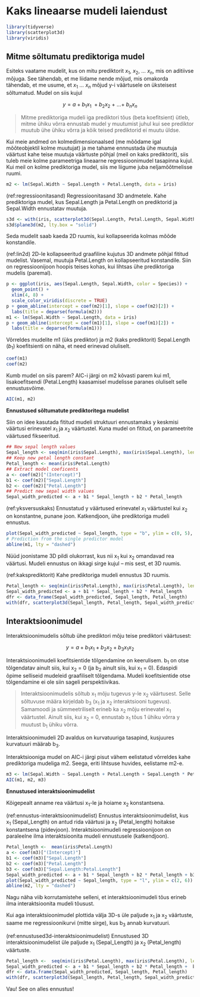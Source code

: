 
# Kaks lineaarse mudeli laiendust

```r
library(tidyverse)
library(scatterplot3d)
library(viridis)
```


## Mitme sõltumatu prediktoriga mudel {-}

Esiteks vaatame mudelit, kus on mitu prediktorit $x_1$, $x_2$, ... $x_n$, mis on aditiivse mõjuga.
See tähendab, et me liidame nende mõjud, mis omakorda tähendab, et me usume, et $x_1$ ... $x_n$ mõjud y-i väärtusele on üksteisest sõltumatud. 
Mudel on siis kujul 

$$y = a + b_1x_1~ + b_2x_2~ +~ ... +~ b_nx_n$$

> Mitme prediktoriga mudeli iga prediktori tõus (beta koefitsient) ütleb, mitme ühiku võrra ennustab mudel y muutumist juhul kui see prediktor muutub ühe ühiku võrra ja kõik teised prediktorid ei muutu üldse. 


Kui meie andmed on kolmedimensionaalsed (me mõõdame igal mõõteobjektil kolme muutujat) ja me tahame ennnustada ühe muutuja väärtust kahe teise muutuja väärtuste põhjal (meil on kaks prediktorit), siis tuleb meie kolme parameetriga lineaarne regressioonimudel tasapinna kujul. 
Kui meil on kolme prediktoriga mudel, siis me liigume juba neljamõõtmelisse ruumi.

```r
m2 <- lm(Sepal.Width ~ Sepal.Length + Petal.Length, data = iris)
```

(ref:regressioonitasand) Regressioonitasand 3D andmetele. Kahe prediktoriga mudel, kus Sepal.Length ja Petal.Length on prediktorid ja Sepal.Width ennustatav muutuja.

```r
s3d <- with(iris, scatterplot3d(Sepal.Length, Petal.Length, Sepal.Width, pch = 20, color = rep(viridis(3), table(iris$Species)), col.axis = "blue", col.grid = "lightblue"))
s3d$plane3d(m2, lty.box = "solid")
```


Seda mudelit saab kaeda 2D ruumis, kui kollapseerida kolmas mõõde konstandile.

(ref:lin2d) 2D-le kollapseeritud graafiline kujutus 3D andmete põhjal fititud mudelist. Vasemal, muutuja Petal.Length on kollapseeritud konstandile. Siin on regressioonijoon hoopis teises kohas, kui lihtsas ühe prediktoriga mudelis (paremal).
 
```r
p <- ggplot(iris, aes(Sepal.Length, Sepal.Width, color = Species)) +
  geom_point() +
  xlim(4, 8) +
  scale_color_viridis(discrete = TRUE)
p + geom_abline(intercept = coef(m2)[1], slope = coef(m2)[2]) +
  labs(title = deparse(formula(m2)))
m1 <- lm(Sepal.Width ~ Sepal.Length, data = iris)
p + geom_abline(intercept = coef(m1)[1], slope = coef(m1)[2]) +
  labs(title = deparse(formula(m1)))
```


Võrreldes mudelite m1 (üks prediktor) ja m2 (kaks prediktorit) Sepal.Length ($b_1$) koefitsienti on näha, et need erinevad oluliselt.

```r
coef(m1)
coef(m2)
```

Kumb mudel on siis parem? 
AIC-i järgi on m2 kõvasti parem kui m1, lisakoefitsendi (Petal.Length) kaasamisel mudelisse paranes oluliselt selle ennustusvõime.
```r
AIC(m1, m2)
```

**Ennustused sõltumatute prediktoritega mudelist**

Siin on idee kasutada fititud mudeli struktuuri ennustamaks y keskmisi väärtusi erinevatel $x_1$ ja $x_2$ väärtustel.
Kuna mudel on fititud, on parameetrite väärtused fikseeritud. 

```r
## New sepal length values
Sepal_length <- seq(min(iris$Sepal.Length), max(iris$Sepal.Length), length.out = 10)
## Keep new petal length constant
Petal_length <- mean(iris$Petal.Length)
## Extract model coeficents
a <- coef(m2)["(Intercept)"]
b1 <- coef(m2)["Sepal.Length"]
b2 <- coef(m2)["Petal.Length"]
## Predict new sepal width values
Sepal_width_predicted <- a + b1 * Sepal_length + b2 * Petal_length
```

(ref:yksversuskaks) Ennustatud y väärtused erinevatel $x_1$ väärtustel kui $x_2$ on konstantne, punane joon. Katkendjoon, ühe prediktoriga mudeli ennustus.

```r
plot(Sepal_width_predicted ~ Sepal_length, type = "b", ylim = c(0, 5), col = "red")
# Prediction from the single predictor model
abline(m1, lty = "dashed")
```

Nüüd joonistame 3D pildi olukorrast, kus nii x~1~ kui x~2~ omandavad rea väärtusi. Mudeli ennustus on ikkagi sirge kujul -- mis sest, et 3D ruumis.

(ref:kaksprediktorit) Kahe prediktoriga mudeli ennustus 3D ruumis.

```r
Petal_length <- seq(min(iris$Petal.Length), max(iris$Petal.Length), length.out = 10)
Sepal_width_predicted <- a + b1 * Sepal_length + b2 * Petal_length
dfr <- data_frame(Sepal_width_predicted, Sepal_length, Petal_length)
with(dfr, scatterplot3d(Sepal_length, Petal_length, Sepal_width_predicted, col.axis = "blue", col.grid = "lightblue", type = "l", lwd = 2, zlim = c(3.1, 3.18)))
```

## Interaktsioonimudel {-}

Interaktsioonimudelis sõltub ühe prediktori mõju teise prediktori väärtusest:

$$y = a + b_1x_1 + b_2x_2 + b_3x_1x_2$$

Interaktsioonimudeli koefitsientide tõlgendamine on keerulisem. 
b~1~ on otse tõlgendatav ainult siis, kui x~2~ = 0 (ja b~2~ ainult siis, kui x~1~ = 0).
Edaspidi õpime selliseid mudeleid graafiliselt tõlgendama. 
Mudeli koefitsientide otse tõlgendamine ei ole siin sageli perspektiivikas.

> Interaktsioonimudelis sõltub x~1~ mõju tugevus y-le x~2~ väärtusest. Selle sõltuvuse määra kirjeldab b~3~ (x~1~ ja x~2~ interaktsiooni tugevus). Samamoodi ja sümmeetriliselt erineb ka x~2~ mõju erinevatel x~1~ väärtustel. Ainult siis, kui x~2~ = 0, ennustab x~1~ tõus 1 ühiku võrra y muutust b~1~ ühiku võrra.

Interaktsioonimudeli 2D avaldus on kurvatuuriga tasapind, kusjuures kurvatuuri määrab b~3~. 

Interaktsiooniga mudel on AIC-i järgi pisut vähem eelistatud võrreldes kahe prediktoriga mudeliga m2. 
Seega, eriti lihtsuse huvides, eelistame m2-e.
```r
m3 <- lm(Sepal.Width ~ Sepal.Length + Petal.Length + Sepal.Length * Petal.Length, data = iris)
AIC(m1, m2, m3)
```


**Ennustused interaktsioonimudelist**  

Kõigepealt anname rea väärtusi x~1~-le ja hoiame x~2~ konstantsena. 

(ref:ennustus-interaktsioonimudelist) Ennustus interaktsioonimudelist, kus x~1~ (Sepal_Length) on antud rida väärtusi ja x~2~ (Petal_length) hoitakse konstantsena (pidevjoon). Interaktsioonimudeli regressioonijoon on paraleelne ilma interaktsioonita mudeli ennustusele (katkendjoon).

```r
Petal_length <-  mean(iris$Petal.Length)
a <- coef(m3)["(Intercept)"]
b1 <- coef(m3)["Sepal.Length"]
b2 <- coef(m3)["Petal.Length"]
b3 <- coef(m3)["Sepal.Length:Petal.Length"]
Sepal_width_predicted <- a + b1 * Sepal_length + b2 * Petal_length + b3 * Sepal_length * Petal_length
plot(Sepal_width_predicted ~ Sepal_length, type = "l", ylim = c(2, 6))
abline(m2, lty = "dashed")
```

Nagu näha viib korrutamistehe selleni, et interaktsioonimudeli tõus erineb ilma interaktsioonita mudeli tõusust. 

Kui aga interaktsioonimudel plottida välja 3D-s üle paljude x~1~ ja x~2~ väärtuste, saame me regressioonikurvi (mitte sirge), kus b~3~ annab kurvatuuri.

(ref:ennustused3d-interaktsioonimudelist) Ennustused 3D interaktsioonimudelist üle paljude x~1~ (Sepal_Length) ja x~2~ (Petal_length) väärtuste.

```r
Petal_length <-  seq(min(iris$Petal.Length), max(iris$Petal.Length), length.out = 10)
Sepal_width_predicted <- a + b1 * Sepal_length + b2 * Petal_length +  b3 * Sepal_length * Petal_length
dfr <- data.frame(Sepal_width_predicted, Sepal_length, Petal_length)
with(dfr, scatterplot3d(Sepal_length, Petal_length, Sepal_width_predicted, pch = 20, col.axis = "blue", col.grid = "lightblue", lwd = 2, zlim = c(3.1, 3.3)))
```

Vau! See on alles ennustus!
